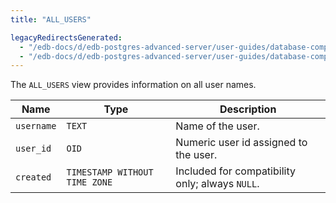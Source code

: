 ```yaml
---
title: "ALL_USERS"

legacyRedirectsGenerated:
  - "/edb-docs/d/edb-postgres-advanced-server/user-guides/database-compatibility-for-oracle-developers-catalog-views-guide/13/all_users.html"
  - "/edb-docs/d/edb-postgres-advanced-server/user-guides/database-compatibility-for-oracle-developers-catalog-views-guide/latest/all_users.html"
---
```


<div id="all_users" class="registered_link"></div>

The `ALL_USERS` view provides information on all user names.

| Name       | Type                          | Description                                     |
| ---------- | ----------------------------- | ----------------------------------------------- |
| `username` | `TEXT`                        | Name of the user.                               |
| `user_id`  | `OID`                         | Numeric user id assigned to the user.           |
| `created`  | `TIMESTAMP WITHOUT TIME ZONE` | Included for compatibility only; always `NULL`. |
